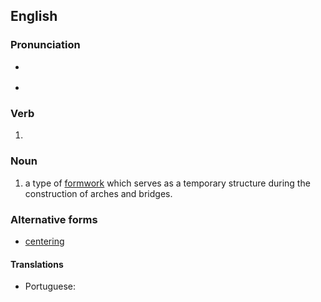 ==English==

===Pronunciation===
* {{a|UK}} {{IPA|/ˈsɛn.t(ə)ɹɪŋ/|lang=en}}
* {{a|US}} {{IPA|/ˈsɛn.tə.ɹɪŋ/|lang=en}}

===Verb===
{{head|en|present participle}}

# {{present participle of|centre|lang=en|nocat=1}}

===Noun===
{{en-noun}}

# a type of [[formwork]] which serves as a temporary structure during the construction of arches and bridges.

===Alternative forms===
* [[centering]] {{qualifier|US}}

====Translations====
{{trans-top|type of formwork}}
* Portuguese: {{t+|pt|cimbre|m}}
{{trans-mid}}
{{trans-bottom}}
